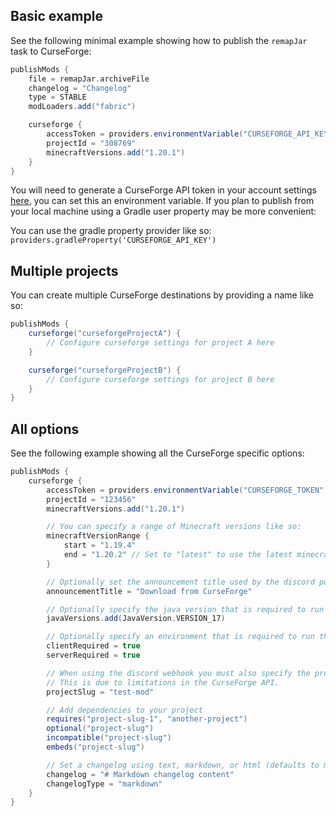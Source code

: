 ## Basic example
See the following minimal example showing how to publish the `remapJar` task to CurseForge:

```groovy
publishMods {
    file = remapJar.archiveFile
    changelog = "Changelog"
    type = STABLE
    modLoaders.add("fabric")

    curseforge {
        accessToken = providers.environmentVariable("CURSEFORGE_API_KEY")
        projectId = "308769"
        minecraftVersions.add("1.20.1")
    }
}

```

You will need to generate a CurseForge API token in your account settings [here](https://legacy.curseforge.com/account/api-tokens), you can set this an environment variable.
If you plan to publish from your local machine using a Gradle user property may be more convenient:

You can use the gradle property provider like so:
`providers.gradleProperty('CURSEFORGE_API_KEY')`

## Multiple projects
You can create multiple CurseForge destinations by providing a name like so:
```groovy
publishMods {
    curseforge("curseforgeProjectA") {
        // Configure curseforge settings for project A here
    }

    curseforge("curseforgeProjectB") {
        // Configure curseforge settings for project B here
    }
}
```
## All options
See the following example showing all the CurseForge specific options:
```groovy
publishMods {
    curseforge {
        accessToken = providers.environmentVariable("CURSEFORGE_TOKEN")
        projectId = "123456"
        minecraftVersions.add("1.20.1")

        // You can specify a range of Minecraft versions like so:
        minecraftVersionRange {
            start = "1.19.4"
            end = "1.20.2" // Set to "latest" to use the latest minecraft version
        }

        // Optionally set the announcement title used by the discord publisher
        announcementTitle = "Download from CurseForge"

        // Optionally specify the java version that is required to run the mod
        javaVersions.add(JavaVersion.VERSION_17)

        // Optionally specify an environment that is required to run the mod
        clientRequired = true
        serverRequired = true

        // When using the discord webhook you must also specify the project slug
        // This is due to limitations in the CurseForge API.
        projectSlug = "test-mod"

        // Add dependencies to your project
        requires("project-slug-1", "another-project")
        optional("project-slug")
        incompatible("project-slug")
        embeds("project-slug")

        // Set a changelog using text, markdown, or html (defaults to markdown)
        changelog = "# Markdown changelog content"
        changelogType = "markdown"
    }
}
```